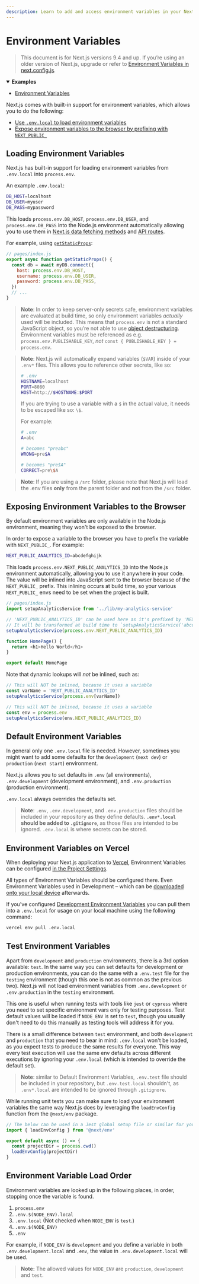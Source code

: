 ```yaml
---
description: Learn to add and access environment variables in your Next.js application.
---
```


# Environment Variables

> This document is for Next.js versions 9.4 and up. If you’re using an older version of Next.js, upgrade or refer to [Environment Variables in next.config.js](/docs/api-reference/next.config.js/environment-variables.md).

<details open>
  <summary><b>Examples</b></summary>
  <ul>
    <li><a href="https://github.com/vercel/next.js/tree/canary/examples/environment-variables">Environment Variables</a></li>
  </ul>
</details>

Next.js comes with built-in support for environment variables, which allows you to do the following:

- [Use `.env.local` to load environment variables](#loading-environment-variables)
- [Expose environment variables to the browser by prefixing with `NEXT_PUBLIC_`](#exposing-environment-variables-to-the-browser)

## Loading Environment Variables

Next.js has built-in support for loading environment variables from `.env.local` into `process.env`.

An example `.env.local`:

```bash
DB_HOST=localhost
DB_USER=myuser
DB_PASS=mypassword
```

This loads `process.env.DB_HOST`, `process.env.DB_USER`, and `process.env.DB_PASS` into the Node.js environment automatically allowing you to use them in [Next.js data fetching methods](/docs/basic-features/data-fetching/overview.md) and [API routes](/docs/api-routes/introduction.md).

For example, using [`getStaticProps`](/docs/basic-features/data-fetching/get-static-props.md):

```js
// pages/index.js
export async function getStaticProps() {
  const db = await myDB.connect({
    host: process.env.DB_HOST,
    username: process.env.DB_USER,
    password: process.env.DB_PASS,
  })
  // ...
}
```

> **Note**: In order to keep server-only secrets safe, environment variables are evaluated at build time, so only environment variables _actually_ used will be included. This means that `process.env` is not a standard JavaScript object, so you’re not able to
> use [object destructuring](https://developer.mozilla.org/en-US/docs/Web/JavaScript/Reference/Operators/Destructuring_assignment).
> Environment variables must be referenced as e.g. `process.env.PUBLISHABLE_KEY`, _not_ `const { PUBLISHABLE_KEY } = process.env`.

> **Note**: Next.js will automatically expand variables (`$VAR`) inside of your `.env*` files.
> This allows you to reference other secrets, like so:
>
> ```bash
> # .env
> HOSTNAME=localhost
> PORT=8080
> HOST=http://$HOSTNAME:$PORT
> ```
>
> If you are trying to use a variable with a `$` in the actual value, it needs to be escaped like so: `\$`.
>
> For example:
>
> ```bash
> # .env
> A=abc
>
> # becomes "preabc"
> WRONG=pre$A
>
> # becomes "pre$A"
> CORRECT=pre\$A
> ```

> **Note**: If you are using a `/src` folder, please note that Next.js will load the .env files **only** from the parent folder and **not** from the `/src` folder.

## Exposing Environment Variables to the Browser

By default environment variables are only available in the Node.js environment, meaning they won't be exposed to the browser.

In order to expose a variable to the browser you have to prefix the variable with `NEXT_PUBLIC_`. For example:

```bash
NEXT_PUBLIC_ANALYTICS_ID=abcdefghijk
```

This loads `process.env.NEXT_PUBLIC_ANALYTICS_ID` into the Node.js environment automatically, allowing you to use it anywhere in your code. The value will be inlined into JavaScript sent to the browser because of the `NEXT_PUBLIC_` prefix. This inlining occurs at build time, so your various `NEXT_PUBLIC_` envs need to be set when the project is built.

```js
// pages/index.js
import setupAnalyticsService from '../lib/my-analytics-service'

// 'NEXT_PUBLIC_ANALYTICS_ID' can be used here as it's prefixed by 'NEXT_PUBLIC_'.
// It will be transformed at build time to `setupAnalyticsService('abcdefghijk')`.
setupAnalyticsService(process.env.NEXT_PUBLIC_ANALYTICS_ID)

function HomePage() {
  return <h1>Hello World</h1>
}

export default HomePage
```

Note that dynamic lookups will _not_ be inlined, such as:

```js
// This will NOT be inlined, because it uses a variable
const varName = 'NEXT_PUBLIC_ANALYTICS_ID'
setupAnalyticsService(process.env[varName])

// This will NOT be inlined, because it uses a variable
const env = process.env
setupAnalyticsService(env.NEXT_PUBLIC_ANALYTICS_ID)
```

## Default Environment Variables

In general only one `.env.local` file is needed. However, sometimes you might want to add some defaults for the `development` (`next dev`) or `production` (`next start`) environment.

Next.js allows you to set defaults in `.env` (all environments), `.env.development` (development environment), and `.env.production` (production environment).

`.env.local` always overrides the defaults set.

> **Note**: `.env`, `.env.development`, and `.env.production` files should be included in your repository as they define defaults. **`.env*.local` should be added to `.gitignore`**, as those files are intended to be ignored. `.env.local` is where secrets can be stored.

## Environment Variables on Vercel

When deploying your Next.js application to [Vercel](https://vercel.com), Environment Variables can be configured [in the Project Settings](https://vercel.com/docs/concepts/projects/environment-variables?utm_source=next-site&utm_medium=docs&utm_campaign=next-website).

All types of Environment Variables should be configured there. Even Environment Variables used in Development – which can be [downloaded onto your local device](https://vercel.com/docs/concepts/projects/environment-variables#development-environment-variables?utm_source=next-site&utm_medium=docs&utm_campaign=next-website) afterwards.

If you've configured [Development Environment Variables](https://vercel.com/docs/concepts/projects/environment-variables#development-environment-variables?utm_source=next-site&utm_medium=docs&utm_campaign=next-website) you can pull them into a `.env.local` for usage on your local machine using the following command:

```bash
vercel env pull .env.local
```

## Test Environment Variables

Apart from `development` and `production` environments, there is a 3rd option available: `test`. In the same way you can set defaults for development or production environments, you can do the same with a `.env.test` file for the `testing` environment (though this one is not as common as the previous two). Next.js will not load environment variables from `.env.development` or `.env.production` in the `testing` environment.

This one is useful when running tests with tools like `jest` or `cypress` where you need to set specific environment vars only for testing purposes. Test default values will be loaded if `NODE_ENV` is set to `test`, though you usually don't need to do this manually as testing tools will address it for you.

There is a small difference between `test` environment, and both `development` and `production` that you need to bear in mind: `.env.local` won't be loaded, as you expect tests to produce the same results for everyone. This way every test execution will use the same env defaults across different executions by ignoring your `.env.local` (which is intended to override the default set).

> **Note**: similar to Default Environment Variables, `.env.test` file should be included in your repository, but `.env.test.local` shouldn't, as `.env*.local` are intended to be ignored through `.gitignore`.

While running unit tests you can make sure to load your environment variables the same way Next.js does by leveraging the `loadEnvConfig` function from the `@next/env` package.

```js
// The below can be used in a Jest global setup file or similar for your testing set-up
import { loadEnvConfig } from '@next/env'

export default async () => {
  const projectDir = process.cwd()
  loadEnvConfig(projectDir)
}
```

## Environment Variable Load Order

Environment variables are looked up in the following places, in order, stopping once the variable is found.

1. `process.env`
1. `.env.$(NODE_ENV).local`
1. `.env.local` (Not checked when `NODE_ENV` is `test`.)
1. `.env.$(NODE_ENV)`
1. `.env`

For example, if `NODE_ENV` is `development` and you define a variable in both `.env.development.local` and `.env`, the value in `.env.development.local` will be used.

> **Note:** The allowed values for `NODE_ENV` are `production`, `development` and `test`.

